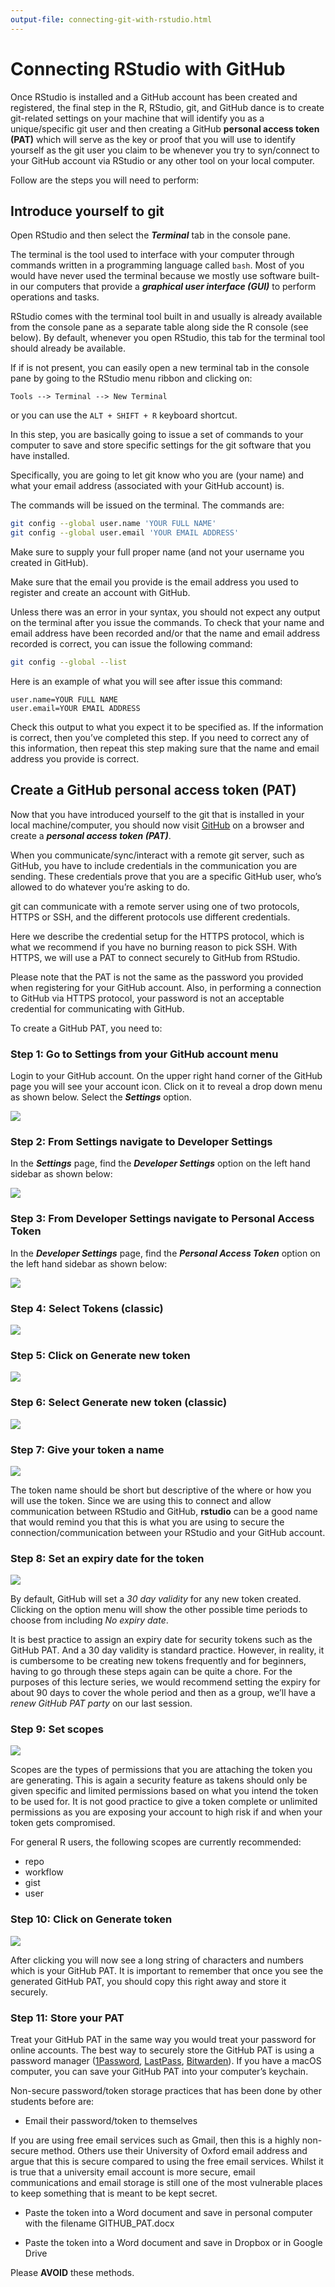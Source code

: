 ```yaml
---
output-file: connecting-git-with-rstudio.html
---
```


# Connecting RStudio with GitHub {#sec-connect-rstudio-github}

Once RStudio is installed and a GitHub account has been created and registered, the final step in the R, RStudio, git, and GitHub dance is to create git-related settings on your machine that will identify you as a unique/specific git user and then creating a GitHub **personal access token (PAT)** which will serve as the key or proof that you will use to identify yourself as the git user you claim to be whenever you try to syn/connect to your GitHub account via RStudio or any other tool on your local computer.

Follow are the steps you will need to perform:

## Introduce yourself to git {#introduce-to-git}

Open RStudio and then select the ***Terminal*** tab in the console pane.

The terminal is the tool used to interface with your computer through commands written in a programming language called `bash`. Most of you would have never used the terminal because we mostly use software built-in our computers that provide a ***graphical user interface (GUI)*** to perform operations and tasks.

RStudio comes with the terminal tool built in and usually is already available from the console pane as a separate table along side the R console (see below). By default, whenever you open RStudio, this tab for the terminal tool should already be available.

If if is not present, you can easily open a new terminal tab in the console pane by going to the RStudio menu ribbon and clicking on:

```
Tools --> Terminal --> New Terminal
```

or you can use the `ALT + SHIFT + R` keyboard shortcut.

In this step, you are basically going to issue a set of commands to your computer to save and store specific settings for the git software that you have installed.

Specifically, you are going to let git know who you are (your name) and what your email address (associated with your GitHub account) is.

The commands will be issued on the terminal. The commands are:

```Bash
git config --global user.name 'YOUR FULL NAME'
git config --global user.email 'YOUR EMAIL ADDRESS'
```

Make sure to supply your full proper name (and not your username you created in GitHub).

Make sure that the email you provide is the email address you used to register and create an account with GitHub.

Unless there was an error in your syntax, you should not expect any output on the terminal after you issue the commands. To check that your name and email address have been recorded and/or that the name and email address recorded is correct, you can issue the following command:

```Bash
git config --global --list
```

Here is an example of what you will see after issue this command:

```
user.name=YOUR FULL NAME
user.email=YOUR EMAIL ADDRESS
```

Check this output to what you expect it to be specified as. If the information is correct, then you've completed this step. If you need to correct any of this information, then repeat this step making sure that the name and email address you provide is correct.

## Create a GitHub personal access token (PAT)

Now that you have introduced yourself to the git that is installed in your local machine/computer, you should now visit [GitHub](https://github.com) on a browser and create a ***personal access token (PAT)***.

When you communicate/sync/interact with a remote git server, such as GitHub, you have to include credentials in the communication you are sending. These credentials prove that you are a specific GitHub user, who’s allowed to do whatever you’re asking to do.

git can communicate with a remote server using one of two protocols, HTTPS or SSH, and the different protocols use different credentials.

Here we describe the credential setup for the HTTPS protocol, which is what we recommend if you have no burning reason to pick SSH. With HTTPS, we will use a PAT to connect securely to GitHub from RStudio.

Please note that the PAT is not the same as the password you provided when registering for your GitHub account. Also, in performing a connection to GitHub via HTTPS protocol, your password is not an acceptable credential for communicating with GitHub.

To create a GitHub PAT, you need to:

### Step 1: Go to Settings from your GitHub account menu {.unnumbered}

Login to your GitHub account. On the upper right hand corner of the GitHub page you will see your account icon. Click on it to reveal a drop down menu as shown below. Select the ***Settings*** option.

![](images/github_pat2.png)

### Step 2: From Settings navigate to Developer Settings {.unnumbered}

In the ***Settings*** page, find the ***Developer Settings*** option on the left hand sidebar as shown below:

![](images/github_pat3.png)

### Step 3: From Developer Settings navigate to Personal Access Token {.unnumbered}

In the ***Developer Settings*** page, find the ***Personal Access Token*** option on the left hand sidebar as shown below:

![](images/github_pat4.png)

### Step 4: Select Tokens (classic) {.unnumbered}

![](images/github_pat5.png)

### Step 5: Click on Generate new token {.unnumbered}

![](images/github_pat7.png)

### Step 6: Select Generate new token (classic) {.unnumbered}

![](images/github_pat8.png)

### Step 7: Give your token a name {.unnumbered}

![](images/github_pat9.png)

The token name should be short but descriptive of the where or how you will use the token. Since we are using this to connect and allow communication between RStudio and GitHub, **rstudio** can be a good name that would remind you that this is what you are using to secure the connection/communication between your RStudio and your GitHub account.

### Step 8: Set an expiry date for the token {.unnumbered}

![](images/github_pat9.png)

By default, GitHub will set a *30 day validity* for any new token created. Clicking on the option menu will show the other possible time periods to choose from including *No expiry date*.

It is best practice to assign an expiry date for security tokens such as the GitHub PAT. And a 30 day validity is standard practice. However, in reality, it is cumbersome to be creating new tokens frequently and for beginners, having to go through these steps again can be quite a chore. For the purposes of this lecture series, we would recommend setting the expiry for about 90 days to cover the whole period and then as a group, we'll have a *renew GitHub PAT party* on our last session.

### Step 9: Set scopes {.unnumbered}

![](images/github_pat10.png)

Scopes are the types of permissions that you are attaching the token you are generating. This is again a security feature as takens should only be given specific and limited permissions based on what you intend the token to be used for. It is not good practice to give a token complete or unlimited permissions as you are exposing your account to high risk if and when your token gets compromised.

For general R users, the following scopes are currently recommended:

* repo
* workflow
* gist
* user

### Step 10: Click on Generate token {.unnumbered}

![](images/github_pat11.png)

After clicking you will now see a long string of characters and numbers which is your GitHub PAT. It is important to remember that once you see the generated GitHub PAT, you should copy this right away and store it securely. 

### Step 11: Store your PAT {.unnumbered}

Treat your GitHub PAT in the same way you would treat your password for online accounts. The best way to securely store the GitHub PAT is using a password manager ([1Password](https://1password.com/), [LastPass](https://www.lastpass.com/), [Bitwarden](https://bitwarden.com/)). If you have a macOS computer, you can save your GitHub PAT into your computer's keychain.

::: {.callout-warning}
Non-secure password/token storage practices that has been done by other students before are:

* Email their password/token to themselves

If you are using free email services such as Gmail, then this is a highly non-secure method. Others use their University of Oxford email address and argue that this is secure compared to using the free email services. Whilst it is true that a university email account is more secure, email communications and email storage is still one of the most vulnerable places to keep something that is meant to be kept secret.

* Paste the token into a Word document and save in personal computer with the filename GITHUB_PAT.docx

* Paste the token into a Word document and save in Dropbox or in Google Drive

Please **AVOID** these methods.
:::
